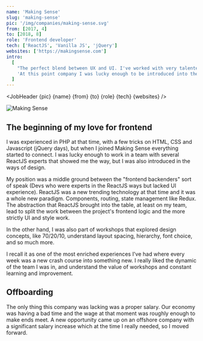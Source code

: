 ```yaml
---
name: 'Making Sense'
slug: 'making-sense'
pic: '/img/companies/making-sense.svg'
from: [2017, 4]
to: [2018, 8]
role: 'Frontend developer'
tech: ['ReactJS', 'Vanilla JS', 'jQuery']
websites: ['https://makingsense.com']
intro:
  [
    "The perfect blend between UX and UI. I've worked with very talented and resourceful people.",
    'At this point company I was lucky enough to be introduced into the world of React and being part of multiple projects that establish the fundamentals on the technology that I was going to work on for many years.',
  ]
---
```


<script context="module">
  '$lib/components'; export {JobHeader};
</script>

<JobHeader {pic} {name} {from} {to} {role} {tech} {websites} />

<MacFrame shadowBottom>
  <img src="/img/jobs/making-sense-screenshot.webp" alt="Making Sense" />
</MacFrame>

## The beginning of my love for frontend

I was experienced in PHP at that time, with a few tricks on HTML, CSS and Javascript (jQuery days), but when I joined Making Sense everything started to connect. I was lucky enough to work in a team with several ReactJS experts that showed me the way, but I was also introduced in the ways of design.

My position was a middle ground between the "frontend backenders" sort of speak (Devs who were experts in the ReactJS ways but lacked UI experience). ReactJS was a new trending technology at that time and it was a whole new paradigm. Components, routing, state management like Redux. The abstraction that ReactJS brought into the table, at least on my team, lead to split the work between the project's frontend logic and the more strictly UI and style work.

In the other hand, I was also part of workshops that explored design concepts, like 70/20/10, understand layout spacing, hierarchy, font choice, and so much more.

I recall it as one of the most enriched experiences I've had where every week was a new crash course into something new. I really liked the dynamic of the team I was in, and understand the value of workshops and constant learning and improvement.

## Offboarding

The only thing this company was lacking was a proper salary. Our economy was having a bad time and the wage at that moment was roughly enough to make ends meet. A new opportunity came up on an offshore company with a significant salary increase which at the time I really needed, so I moved forward.
